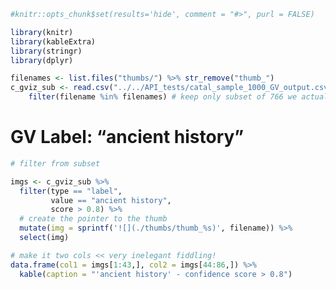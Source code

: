 ```r
#knitr::opts_chunk$set(results='hide', comment = "#>", purl = FALSE)

library(knitr)
library(kableExtra)
library(stringr)
library(dplyr)

filenames <- list.files("thumbs/") %>% str_remove("thumb_")
c_gviz_sub <- read.csv("../../API_tests/catal_sample_1000_GV_output.csv") %>%   # read peter's data here 
    filter(filename %in% filenames) # keep only subset of 766 we actually have thumbnail images of
```

# GV Label: "ancient history"

```r

# filter from subset 

imgs <- c_gviz_sub %>% 
  filter(type == "label", 
         value == "ancient history",
         score > 0.8) %>% 
  # create the pointer to the thumb
  mutate(img = sprintf('![](./thumbs/thumb_%s)', filename)) %>% 
  select(img) 

# make it two cols << very inelegant fiddling!
data.frame(col1 = imgs[1:43,], col2 = imgs[44:86,]) %>% 
  kable(caption = "'ancient history' - confidence score > 0.8")

```
  

